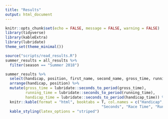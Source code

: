 ```yaml
---
title: "Results"
output: html_document
---
```


```r
knitr::opts_chunk$set(echo = FALSE, message = FALSE, warning = FALSE)
library(tidyverse)
library(kableExtra)
library(lubridate)
theme_set(theme_minimal())
```

```r
source("scripts/read_results.R")
summer_results = all_results %>% 
  filter(season == "Summer 2018")
```

```r
summer_results %>% 
  select(handicap, position, first_name, second_name, gross_time, running_time, handicap_time) %>% 
  arrange(handicap, position) %>%
  mutate(gross_time = lubridate::seconds_to_period(gross_time), 
         running_time = lubridate::seconds_to_period(running_time), 
         handicap_time = lubridate::seconds_to_period(handicap_time)) %>%
  knitr::kable(format = "html", booktabs = T, col.names = c("Handicap", "Position", "First",
                                           "Seconds", "Race Time", "Running Time", "Handicap Time")) %>% 
  kable_styling(latex_options = "striped")
```
